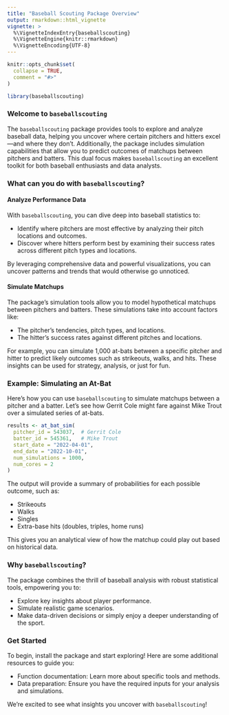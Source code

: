 ```yaml
---
title: "Baseball Scouting Package Overview"
output: rmarkdown::html_vignette
vignette: >
  %\VignetteIndexEntry{baseballscouting}
  %\VignetteEngine{knitr::rmarkdown}
  %\VignetteEncoding{UTF-8}
---
```


```r
knitr::opts_chunk$set(
  collapse = TRUE,
  comment = "#>"
)
```

```r
library(baseballscouting)
```

### Welcome to `baseballscouting`

The `baseballscouting` package provides tools to explore and analyze baseball data, helping you uncover where certain pitchers and hitters excel—and where they don't. Additionally, the package includes simulation capabilities that allow you to predict outcomes of matchups between pitchers and batters. This dual focus makes `baseballscouting` an excellent toolkit for both baseball enthusiasts and data analysts.

### What can you do with `baseballscouting`?

#### Analyze Performance Data

With `baseballscouting`, you can dive deep into baseball statistics to:

- Identify where pitchers are most effective by analyzing their pitch locations and outcomes.
- Discover where hitters perform best by examining their success rates across different pitch types and locations.

By leveraging comprehensive data and powerful visualizations, you can uncover patterns and trends that would otherwise go unnoticed.

#### Simulate Matchups

The package's simulation tools allow you to model hypothetical matchups between pitchers and batters. These simulations take into account factors like:

- The pitcher's tendencies, pitch types, and locations.
- The hitter's success rates against different pitches and locations.

For example, you can simulate 1,000 at-bats between a specific pitcher and hitter to predict likely outcomes such as strikeouts, walks, and hits. These insights can be used for strategy, analysis, or just for fun.

### Example: Simulating an At-Bat

Here’s how you can use `baseballscouting` to simulate matchups between a pitcher and a batter. Let’s see how Gerrit Cole might fare against Mike Trout over a simulated series of at-bats.

```r
results <- at_bat_sim(
  pitcher_id = 543037,  # Gerrit Cole
  batter_id = 545361,   # Mike Trout
  start_date = "2022-04-01",
  end_date = "2022-10-01",
  num_simulations = 1000,
  num_cores = 2
)
```

The output will provide a summary of probabilities for each possible outcome, such as:

- Strikeouts
- Walks
- Singles
- Extra-base hits (doubles, triples, home runs)

This gives you an analytical view of how the matchup could play out based on historical data.

### Why `baseballscouting`?

The package combines the thrill of baseball analysis with robust statistical tools, empowering you to:

- Explore key insights about player performance.
- Simulate realistic game scenarios.
- Make data-driven decisions or simply enjoy a deeper understanding of the sport.

### Get Started

To begin, install the package and start exploring! Here are some additional resources to guide you:

- Function documentation: Learn more about specific tools and methods.
- Data preparation: Ensure you have the required inputs for your analysis and simulations.

We’re excited to see what insights you uncover with `baseballscouting`!
